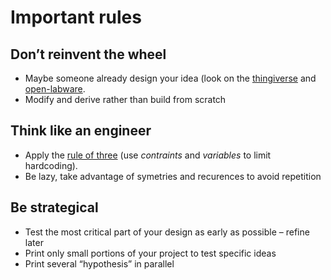# Important rules {-}

## Don't reinvent the wheel {-}

* Maybe someone already design your idea (look on the [thingiverse](https://www.thingiverse.com) and  [open-labware](https://open-labware.net/).
* Modify and derive rather than build from scratch

## Think like an engineer {-}

* Apply the [rule of three](https://en.wikipedia.org/wiki/Rule_of_three_(computer_programming)) (use *contraints* and *variables* to limit hardcoding).
* Be lazy, take advantage of symetries and recurences to avoid repetition 

## Be strategical {-}

* Test the most critical part of your design as early as possible -- refine later
* Print only small portions of your project to test specific ideas
* Print several "hypothesis" in parallel


